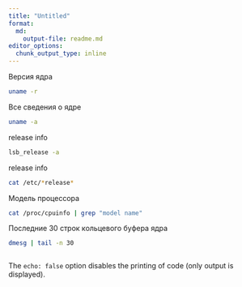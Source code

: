 ```yaml
---
title: "Untitled"
format:
  md:
    output-file: readme.md
editor_options:  
  chunk_output_type: inline
---
```



Версия ядра

```bash
uname -r
```

Все сведения о ядре

```bash
uname -a
```

release info

```bash
lsb_release -a
```

release info

```bash
cat /etc/*release*
```

Модель процессора

```bash
cat /proc/cpuinfo | grep "model name"
```

Последние 30 строк кольцевого буфера ядра

```bash
dmesg | tail -n 30
```

```r
```
The `echo: false` option disables the printing of code (only output is displayed).
